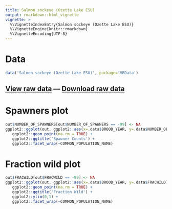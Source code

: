 ```yaml
---
title: Salmon sockeye (Ozette Lake ESU)
output: rmarkdown::html_vignette
vignette: >
  %\VignetteIndexEntry{Salmon sockeye (Ozette Lake ESU)}
  %\VignetteEngine{knitr::rmarkdown}
  %\VignetteEncoding{UTF-8}
---
```


# Data

```r
data('Salmon sockeye (Ozette Lake ESU)', package='VRData')
```

## [View raw data](../data/Salmon sockeye (Ozette Lake ESU).html) &#8212; [Download raw data](../data/Salmon sockeye (Ozette Lake ESU).csv)

# Spawners plot

```r
out$NUMBER_OF_SPAWNERS[out$NUMBER_OF_SPAWNERS == -99] <- NA
ggplot2::ggplot(out, ggplot2::aes(x=.data$BROOD_YEAR, y=.data$NUMBER_OF_SPAWNERS)) +
   ggplot2::geom_point(na.rm = TRUE) +
   ggplot2::ggtitle('Spawner Counts') +
   ggplot2::facet_wrap(~COMMON_POPULATION_NAME)
```

# Fraction wild plot

```r
out$FRACWILD[out$FRACWILD == -99] <- NA
ggplot2::ggplot(out, ggplot2::aes(x=.data$BROOD_YEAR, y=.data$FRACWILD)) +
   ggplot2::geom_point(na.rm = TRUE) +
   ggplot2::ggtitle('Fraction Wild') +
   ggplot2::ylim(0,1) +
   ggplot2::facet_wrap(~COMMON_POPULATION_NAME)
```

